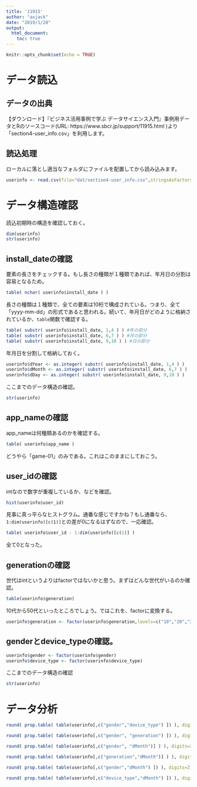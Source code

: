 ```yaml
---
title: '11915'
author: "axjack"
date: "2019/1/28"
output: 
  html_document:
    toc: true
---
```


```r
knitr::opts_chunk$set(echo = TRUE)
```

# データ読込
## データの出典
【ダウンロード】『ビジネス活用事例で学ぶ データサイエンス入門』事例用データとRのソースコード(URL: https://www.sbcr.jp/support/11915.html )より「section4-user_info.csv」を利用します。


## 読込処理
ローカルに落とし適当なフォルダにファイルを配置してから読み込みます。
```r
userinfo <- read.csv(file="dat/section4-user_info.csv",stringsAsFactors = F)
```

# データ構造確認
読込初期時の構造を確認しておく。
```r
dim(userinfo)
str(userinfo)
```


## install_dateの確認
要素の長さをチェックする。もし長さの種類が１種類であれば、年月日の分割は容易となるため。

```r
table( nchar( userinfo$install_date ) )
```


長さの種類は１種類で、全ての要素は10桁で構成されている。つまり、全て「yyyy-mm-dd」の形式であると思われる。続いて、年月日がどのように格納されているか、`table`関数で確認する。
```R
table( substr( userinfo$install_date, 1,4 ) ) #年の部分
table( substr( userinfo$install_date, 6,7 ) ) #月の部分
table( substr( userinfo$install_date, 9,10 ) ) #日の部分
```

年月日を分割して格納しておく。
```r
userinfo$dYear <- as.integer( substr( userinfo$install_date, 1,4 ) )
userinfo$dMonth <- as.integer( substr( userinfo$install_date, 6,7 ) )
userinfo$dDay <- as.integer( substr( userinfo$install_date, 9,10 ) )
```

ここまでのデータ構造の確認。
```r
str(userinfo)
```

## app_nameの確認
app_nameは何種類あるのかを確認する。
```r
table( userinfo$app_name )
```
どうやら「game-01」のみである。これはこのままにしておこう。

## user_idの確認
intなので数字が重複しているか、などを確認。
```r
hist(userinfo$user_id)
```

見事に真っ平らなヒストグラム。通番な感じですかね？もし通番なら、`1:dim(userinfo)[c(1)]`との差が0になるはずなので、一応確認。

```r
table( userinfo$user_id - 1:dim(userinfo)[c(1)] )
```
全て0となった。

## generationの確認
世代はintというよりはfactorではないかと思う。まずはどんな世代がいるのか確認。
```r
table(userinfo$generation)
```
10代から50代といったところでしょう。ではこれを、factorに変換する。

```r
userinfo$generation <- factor(userinfo$generation,levels=c("10","20","30","40","50"))
```


## genderとdevice_typeの確認。
```r
userinfo$gender <- factor(userinfo$gender)
userinfo$device_type <- factor(userinfo$device_type)
```

ここまでのデータ構造の確認
```r
str(userinfo)
```

# データ分析
```r
round( prop.table( table(userinfo[,c("gender","device_type") ]) ), digits=2)
```


```r
round( prop.table( table(userinfo[,c("gender", "generation") ]) ), digits=2)
```

```r
round( prop.table( table(userinfo[,c("gender", "dMonth")] ) ), digits=2)
```

```r
round( prop.table( table(userinfo[,c("generation","dMonth")] ) ), digits=2)
```

```r
round( prop.table( table(userinfo[,c("gender","dMonth") ]) ), digits=2)
```

```r
round( prop.table( table(userinfo[,c("device_type","dMonth") ]) ), digits=2)
```
